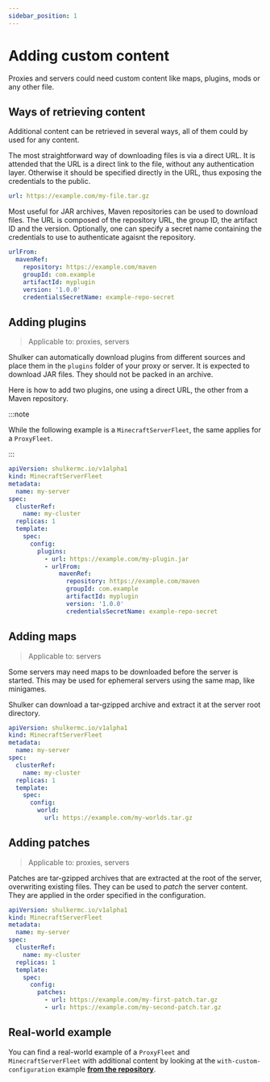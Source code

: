 ```yaml
---
sidebar_position: 1
---
```



# Adding custom content

Proxies and servers could need custom content like maps, plugins, mods
or any other file.

## Ways of retrieving content

Additional content can be retrieved in several ways, all of them could
by used for any content.

<Tabs>
  <TabItem value="url" label="Direct URL" default>

The most straightforward way of downloading files is via a direct URL.
It is attended that the URL is a direct link to the file, without any
authentication layer. Otherwise it should be specified directly in the
URL, thus exposing the credentials to the public.

```yaml showLineNumbers
url: https://example.com/my-file.tar.gz
```

  </TabItem>

  <TabItem value="maven" label="Maven Repository">

Most useful for JAR archives, Maven repositories can be used to download
files. The URL is composed of the repository URL, the group ID, the
artifact ID and the version. Optionally, one can specify a secret name
containing the credentials to use to authenticate agaisnt the repository.

```yaml showLineNumbers
urlFrom:
  mavenRef:
    repository: https://example.com/maven
    groupId: com.example
    artifactId: myplugin
    version: '1.0.0'
    credentialsSecretName: example-repo-secret
```

  </TabItem>
</Tabs>

## Adding plugins

> Applicable to: proxies, servers

Shulker can automatically download plugins from different sources and
place them in the `plugins` folder of your proxy or server. It is
expected to download JAR files. They should not be packed in an archive.

Here is how to add two plugins, one using a direct URL, the other from
a Maven repository.

:::note

While the following example is a `MinecraftServerFleet`, the same applies
for a `ProxyFleet`.

:::

```yaml title="server.yaml" showLineNumbers
apiVersion: shulkermc.io/v1alpha1
kind: MinecraftServerFleet
metadata:
  name: my-server
spec:
  clusterRef:
    name: my-cluster
  replicas: 1
  template:
    spec:
      config:
        plugins:
          - url: https://example.com/my-plugin.jar
          - urlFrom:
              mavenRef:
                repository: https://example.com/maven
                groupId: com.example
                artifactId: myplugin
                version: '1.0.0'
                credentialsSecretName: example-repo-secret
```

## Adding maps

> Applicable to: servers

Some servers may need maps to be downloaded before the server is started.
This may be used for ephemeral servers using the same map, like minigames.

Shulker can download a tar-gzipped archive and extract it at the server
root directory.

```yaml title="server.yaml" showLineNumbers
apiVersion: shulkermc.io/v1alpha1
kind: MinecraftServerFleet
metadata:
  name: my-server
spec:
  clusterRef:
    name: my-cluster
  replicas: 1
  template:
    spec:
      config:
        world:
          url: https://example.com/my-worlds.tar.gz
```

## Adding patches

> Applicable to: proxies, servers

Patches are tar-gzipped archives that are extracted at the root of the
server, overwriting existing files. They can be used to _patch_ the server
content. They are applied in the order specified in the configuration.

```yaml title="server.yaml" showLineNumbers
apiVersion: shulkermc.io/v1alpha1
kind: MinecraftServerFleet
metadata:
  name: my-server
spec:
  clusterRef:
    name: my-cluster
  replicas: 1
  template:
    spec:
      config:
        patches:
          - url: https://example.com/my-first-patch.tar.gz
          - url: https://example.com/my-second-patch.tar.gz
```

## Real-world example

You can find a real-world example of a `ProxyFleet` and `MinecraftServerFleet`
with additional content by looking at the `with-custom-configuration` example
**[from the repository](https://github.com/jeremylvln/Shulker/tree/main/examples/with-custom-configuration)**.
